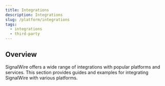 ```yaml
---
title: Integrations
description: Integrations
slug: /platform/integrations
tags:
  - integrations
  - third-party
---
```


## Overview

SignalWire offers a wide range of integrations with popular platforms and services. This section provides guides and examples for integrating SignalWire with various platforms.

<DocCardList />
